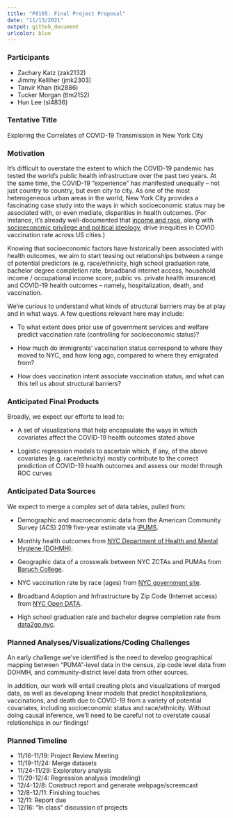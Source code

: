 ```yaml
---
title: "P8105: Final Project Proposal"
date: "11/13/2021"
output: github_document
urlcolor: blue
---
```


### Participants
* Zachary Katz (zak2132)
* Jimmy Kelliher (jmk2303)
* Tanvir Khan (tk2886)
* Tucker Morgan (tlm2152)
* Hun Lee (sl4836)

### Tentative Title
Exploring the Correlates of COVID-19 Transmission in New York City

### Motivation
It’s difficult to overstate the extent to which the COVID-19 pandemic has tested the world’s public health infrastructure over the past two years. At the same time, the COVID-19 “experience” has manifested unequally -- not just country to country, but even city to city. As one of the most heterogeneous urban areas in the world, New York City provides a fascinating case study into the ways in which socioeconomic status may be associated with, or even mediate, disparities in health outcomes. (For instance, it’s already well-documented that [income and race](https://www.news-medical.net/news/20210903/Income-race-and-ethnical-mediated-inequities-in-COVID-19-vaccination-across-major-US-cities.aspx), along with [socioeconomic privilege and political ideology](https://www.pnas.org/content/118/33/e2107873118), drive inequities in COVID vaccination rate across US cities.)  

Knowing that socioeconomic factors have historically been associated with health outcomes, we aim to start teasing out relationships between a range of potential predictors (e.g. race/ethnicity, high school graduation rate, bachelor degree completion rate, broadband internet access, household income / occupational income score, public vs. private health insurance) and COVID-19 health outcomes -- namely, hospitalization, death, and vaccination. 

We’re curious to understand what kinds of structural barriers may be at play and in what ways. A few questions relevant here may include:

* To what extent does prior use of government services and welfare predict vaccination rate (controlling for socioeconomic status)?

* How much do immigrants’ vaccination status correspond to where they moved to NYC, and how long ago, compared to where they emigrated from?

* How does vaccination intent associate vaccination status, and what can this tell us about structural barriers?

### Anticipated Final Products
Broadly, we expect our efforts to lead to:

* A set of visualizations that help encapsulate the ways in which covariates affect the COVID-19 health outcomes stated above

* Logistic regression models to ascertain which, if any, of the above covariates (e.g. race/ethnicity) mostly contribute to the correct prediction of COVID-19 health outcomes and assess our model through ROC curves

### Anticipated Data Sources

We expect to merge a complex set of data tables, pulled from:

* Demographic and macroeconomic data from the American Community Survey (ACS) 2019 five-year estimate via [IPUMS](https://usa.ipums.org/usa/).

* Monthly health outcomes from [NYC Department of Health and Mental Hygiene (DOHMH)](https://github.com/nychealth/coronavirus-data/tree/master/trends).

* Geographic data of a crosswalk between NYC ZCTAs and PUMAs from [Baruch College](https://www.baruch.cuny.edu/confluence/display/geoportal/NYC+Geographies).

* NYC vaccination rate by race (ages) from [NYC government site](https://www1.nyc.gov/site/doh/covid/covid-19-data-vaccines.page#borough).

* Broadband Adoption and Infrastructure by Zip Code (Internet access) from  [NYC Open DATA](https://data.cityofnewyork.us/City-Government/Broadband-Adoption-and-Infrastructure-by-Zip-Code/qz5f-yx82/data). 

* High school graduation rate and bachelor degree completion rate from [data2go.nyc](https://data2go.nyc/map/?id=107*36047015900*recent_hs_grad_rates_cd!undefined!ns*!recent_hs_grad_rates_cd_530!*poverty_child_federal_percent_puma~recent_hs_grad_rates_cd*family_homeless_cd_245#11/40.6749/-73.9431). 


### Planned Analyses/Visualizations/Coding Challenges

An early challenge we’ve identified is the need to develop geographical mapping between “PUMA”-level data in the census, zip code level data from DOHMH, and community-district level data from other sources.

In addition, our work will entail creating plots and visualizations of merged data, as well as developing linear models that predict hospitalizations, vaccinations, and death due to COVID-19 from a variety of potential covariates, including socioeconomic status and race/ethnicity. Without doing causal inference, we’ll need to be careful not to overstate causal relationships in our findings!

### Planned Timeline

* 11/16-11/19: Project Review Meeting
* 11/19-11/24: Merge datasets
* 11/24-11/29: Exploratory analysis
* 11/29-12/4: Regression analysis (modeling)
* 12/4-12/8: Construct report and generate webpage/screencast
* 12/8-12/11: Finishing touches
* 12/11: Report due
* 12/16: "In class" discussion of projects


